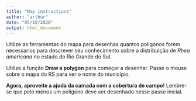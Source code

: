 ```yaml
---
title: "Map instructions"
author: "arthur"
date: "05/10/2020"
output: html_document
---
```


Utilize as ferramentas do mapa para desenhas quantos poligonos forem necessarios para descrever seu conhecimento sobre a distribuição de *Rhea americana* no estado do Rio Grande do Sul.

Utilize a função **Draw a polygon** para começar a desenhar.
Passe o mouse sobre o mapa do RS para ver o nome do município. 

**Agora, aproveite a ajuda da camada com a cobertura de campo!**
Lembre-se que pelo menos um polígono deve ser desenhado nesse passo inicial. 